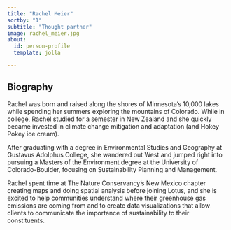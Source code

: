 ```yaml
---
title: "Rachel Meier"
sortby: "1"
subtitle: "Thought partner"
image: rachel_meier.jpg
about:
  id: person-profile
  template: jolla

---
```


:::{#person-profile}
:::

## Biography
Rachel was born and raised along the shores of Minnesota’s 10,000 lakes while spending her summers exploring the mountains of Colorado. While in college, Rachel studied for a semester in New Zealand and she quickly became invested in climate change mitigation and adaptation (and Hokey Pokey ice cream).

After graduating with a degree in Environmental Studies and Geography at Gustavus Adolphus College, she wandered out West and jumped right into pursuing a Masters of the Environment degree at the University of Colorado-Boulder, focusing on Sustainability Planning and Management.

Rachel spent time at The Nature Conservancy’s New Mexico chapter creating maps and doing spatial analysis before joining Lotus, and she is excited to help communities understand where their greenhouse gas emissions are coming from and to create data visualizations that allow clients to communicate the importance of sustainability to their constituents.

